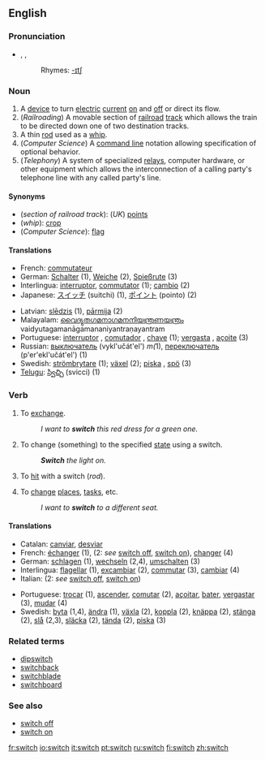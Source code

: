 ==English==

===Pronunciation===
*{{AHD|swĭch}}, {{IPA|/swɪtʃ/}}, {{SAMPA|/swItS/}}
*:Rhymes: [[Rhymes:English:-ɪtʃ|-ɪtʃ]]

===Noun===
{{en-noun|es}}

# A [[device]] to turn [[electric]] [[current]] [[turn on|on]] and [[turn off|off]] or direct its flow.
# (''Railroading'') {{US}} A movable section of [[railroad]] [[track]] which allows the train to be directed down one of two destination tracks.
# A thin [[rod]] used as a [[whip]].
# (''Computer Science'') A [[CLI|command line]] notation allowing specification of optional behavior.
# (''Telephony'') A system of specialized [[relay]]s, computer hardware, or other equipment which allows the interconnection of a calling party's telephone line with any called party's line.

====Synonyms====
*(''section of railroad track''): (''UK'') [[points]]
*(''whip''): [[crop]]
*(''Computer Science''): [[flag]]

====Translations====
{{top}}
*French: [[commutateur]] {{m}}
*German: [[Schalter]] {{m}} (1), [[Weiche]] {{f}} (2), [[Spießrute]] {{f}} (3)
*Interlingua: [[interruptor]], [[commutator]] (1); [[cambio]] (2)
*Japanese: [[スイッチ]] (suitchi) (1), [[ポイント]] (pointo) (2)
{{mid}}
*Latvian: [[slēdzis]] {{m}} (1), [[pārmija]] {{f}} (2)
*Malayalam: [[വൈദ്യുതഗമനാഗമനനിയന്ത്രണയന്ത്രം]] vaidyutagamanāgamananiyantraṇayantram
*Portuguese: [[interruptor]] {{m}}, [[comutador]] {{m}}, [[chave]] {{f}} (1); [[vergasta]] {{f}}, [[açoite]] {{m}} (3)
*Russian: [[выключатель]] (vykl'učát'el') ''m(''1), [[переключатель]] (p'er'ekl'učát'el') {{m}} (1)
*Swedish: [[strömbrytare]] {{c}} (1); [[växel]] {{c}} (2); [[piska]] {{c}}, [[spö]] {{n}} (3)
*[[Telugu]]: [[స్విచ్చి]] (svicci) (1)
{{bottom}}

===Verb===
{{en-verb|switch|es}}

# {{transitive}} To [[exchange]].
#: ''I want to '''switch''' this red dress for a green one.''
# {{transitive}} To change (something) to the specified [[state]] using a switch.
#: '''''Switch''' the light on.''
# {{transitive}} To [[hit]] with a switch (''rod'').
# {{intransitive}} To [[change]] [[place]]s, [[task]]s, etc.
#: ''I want to '''switch''' to a different seat.''

====Translations====
{{rfc-trans}}
{{top}}
*Catalan: [[canviar]], [[desviar]]
*French: [[échanger]] (1), (2: ''see'' [[switch off]], [[switch on]]), [[changer]] (4)
*German: [[schlagen]] (1), [[wechseln]] (2,4), [[umschalten]] (3)
*Interlingua: [[flagellar]] (1), [[excambiar]] (2), [[commutar]] (3), [[cambiar]] (4)
*Italian: (2: ''see'' [[switch off]], [[switch on]])
{{mid}}
*Portuguese: [[trocar]] (1), [[ascender]], [[comutar]] (2), [[açoitar]], [[bater]], [[vergastar]] (3), [[mudar]] (4)
*Swedish: [[byta]] (1,4), [[ändra]] (1), [[växla]] (2), [[koppla]] (2), [[knäppa]] (2), [[stänga]] (2), [[slå]] (2,3), [[släcka]] (2), [[tända]] (2), [[piska]] (3)
{{bottom}}

===Related terms===
*[[dipswitch]]
*[[switchback]]
*[[switchblade]]
*[[switchboard]]

===See also===
*[[switch off]]
*[[switch on]]

[[fr:switch]]
[[io:switch]]
[[it:switch]]
[[pt:switch]]
[[ru:switch]]
[[fi:switch]]
[[zh:switch]]